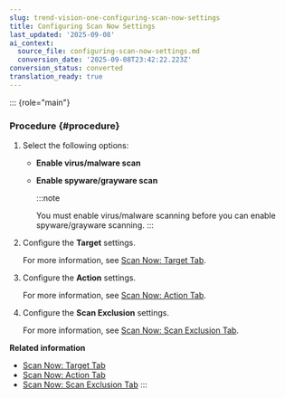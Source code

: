 ```yaml
---
slug: trend-vision-one-configuring-scan-now-settings
title: Configuring Scan Now Settings
last_updated: '2025-09-08'
ai_context:
  source_file: configuring-scan-now-settings.md
  conversion_date: '2025-09-08T23:42:22.223Z'
conversion_status: converted
translation_ready: true
---
```


::: {role="main"}
### Procedure {#procedure}

1.  Select the following options:

    - **Enable virus/malware scan**

    - **Enable spyware/grayware scan**

      :::note

      You must enable virus/malware scanning before you can enable spyware/grayware scanning.
      :::

2.  Configure the **Target** settings.

    For more information, see [Scan Now: Target Tab](scan-now-target-tab.mdx).

3.  Configure the **Action** settings.

    For more information, see [Scan Now: Action Tab](scan-now-action-tab.mdx).

4.  Configure the **Scan Exclusion** settings.

    For more information, see [Scan Now: Scan Exclusion Tab](scan-now-scan-exclusion-tab.mdx).

**Related information**

- [Scan Now: Target Tab](scan-now-target-tab.mdx)
- [Scan Now: Action Tab](scan-now-action-tab.mdx)
- [Scan Now: Scan Exclusion Tab](scan-now-scan-exclusion-tab.mdx)
:::
